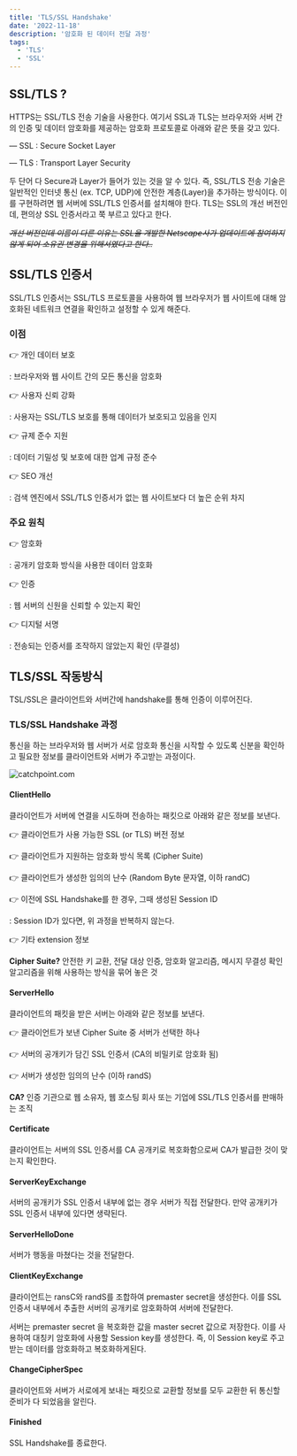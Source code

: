 ```yaml
---
title: 'TLS/SSL Handshake'
date: '2022-11-18'
description: '암호화 된 데이터 전달 과정'
tags:
  - 'TLS'
  - 'SSL'
---
```


## SSL/TLS ?

HTTPS는 SSL/TLS 전송 기술을 사용한다. 여기서 SSL과 TLS는 브라우저와 서버 간의 인증 및 데이터 암호화를 제공하는 암호화 프로토콜로 아래와 같은 뜻을 갖고 있다.

— SSL : Secure Socket Layer

— TLS : Transport Layer Security

두 단어 다 Secure과 Layer가 들어가 있는 것을 알 수 있다. 즉, SSL/TLS 전송 기술은 일반적인 인터넷 통신 (ex. TCP, UDP)에 안전한 계층(Layer)을 추가하는 방식이다. 이를 구현하려면 웹 서버에 SSL/TLS 인증서를 설치해야 한다. TLS는 SSL의 개선 버전인데, 편의상 SSL 인증서라고 쭉 부르고 있다고 한다. 

*~~개선 버전인데 이름이 다른 이유는 SSL을 개발한 Netscape사가 업데이트에 참여하지 않게 되어 소유권 변경을 위해서였다고 한다..~~*

## SSL/TLS 인증서

SSL/TLS 인증서는 SSL/TLS 프로토콜을 사용하여 웹 브라우저가 웹 사이트에 대해 암호화된 네트워크 연결을 확인하고 설정할 수 있게 해준다.

### 이점

👉 개인 데이터 보호

: 브라우저와 웹 사이트 간의 모든 통신을 암호화

👉 사용자 신뢰 강화

: 사용자는 SSL/TLS 보호를 통해 데이터가 보호되고 있음을 인지 

👉 규제 준수 지원

: 데이터 기밀성 및 보호에 대한 업계 규정 준수

👉 SEO 개선

: 검색 엔진에서 SSL/TLS 인증서가 없는 웹 사이트보다 더 높은 순위 차지

### 주요 원칙

👉 암호화

: 공개키 암호화 방식을 사용한 데이터 암호화

👉 인증

: 웹 서버의 신원을 신뢰할 수 있는지 확인

👉 디지털 서명

: 전송되는 인증서를 조작하지 않았는지 확인 (무결성)

## TLS/SSL 작동방식

TSL/SSL은 클라이언트와 서버간에 handshake를 통해 인증이 이루어진다.

### TLS/SSL Handshake 과정

통신을 하는 브라우저와 웹 서버가 서로 암호화 통신을 시작할 수 있도록 신분을 확인하고 필요한 정보를 클라이언트와 서버가 주고받는 과정이다.

![catchpoint.com](/posts/computer-science/network/tls-handshake.png "https://www.catchpoint.com/blog/wireshark-tls-handshake")

#### ClientHello

클라이언트가 서버에 연결을 시도하며 전송하는 패킷으로 아래와 같은 정보를 보낸다.

👉 클라이언트가 사용 가능한 SSL (or TLS) 버전 정보

👉 클라이언트가 지원하는 암호화 방식 목록 (Cipher Suite)

👉 클라이언트가 생성한 임의의 난수 (Random Byte 문자열, 이하 randC)

👉 이전에 SSL Handshake를 한 경우, 그때 생성된 Session ID

: Session ID가 있다면, 위 과정을 반복하지 않는다.

👉 기타 extension 정보

<Callout type="success" icon="💡">

**Cipher Suite?** 안전한 키 교환, 전달 대상 인증, 암호화 알고리즘, 메시지 무결성 확인 알고리즘을 위해 사용하는 방식을 묶어 놓은 것

</Callout>

#### ServerHello

클라이언트의 패킷을 받은 서버는 아래와 같은 정보를 보낸다.

👉 클라이언트가 보낸 Cipher Suite 중 서버가 선택한 하나

👉 서버의 공개키가 담긴 SSL 인증서 (CA의 비밀키로 암호화 됨)

👉 서버가 생성한 임의의 난수 (이하 randS)

<Callout type="success" icon="💡">

**CA?** 인증 기관으로 웹 소유자, 웹 호스팅 회사 또는 기업에 SSL/TLS 인증서를 판매하는 조직

</Callout>

#### Certificate

클라이언트는 서버의 SSL 인증서를 CA 공개키로 복호화함으로써 CA가 발급한 것이 맞는지 확인한다.

#### ServerKeyExchange

서버의 공개키가 SSL 인증서 내부에 없는 경우 서버가 직접 전달한다. 만약 공개키가 SSL 인증서 내부에 있다면 생략된다.

#### ServerHelloDone

서버가 행동을 마쳤다는 것을 전달한다.

#### ClientKeyExchange

클라이언트는 ransC와 randS를 조합하여 premaster secret을 생성한다. 이를 SSL 인증서 내부에서 추출한 서버의 공개키로 암호화하여 서버에 전달한다. 

서버는 premaster secret 을 복호화한 값을 master secret 값으로 저장한다. 이를 사용하여 대칭키 암호화에 사용할 Session key를 생성한다. 즉, 이 Session key로 주고받는 데이터를 암호화하고 복호화하게된다.

#### ChangeCipherSpec

클라이언트와 서버가 서로에게 보내는 패킷으로 교환할 정보를 모두 교환한 뒤 통신할 준비가 다 되었음을 알린다.

#### Finished

SSL Handshake를 종료한다.
